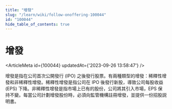 ```yaml
---
title: "增發"
slug: "/learn/wiki/follow-onoffering-100044"
id: "100044"
hide_table_of_contents: true
---
```



# 增發

<ArticleMeta id={100044} updatedAt={'2023-09-26 13:58:47'} />
<div className='border-solid border-b border-t-0 my-4 border-[var(--ifm-color-gray-300)]' />

增發是指在公司首次公開發行 (IPO) 之後發行股票。有兩種類型的增發：稀釋性增發和非稀釋性增發。稀釋性增發是指公司在 IPO 後發行新股，導致公司每股收益 (EPS) 下降。非稀釋性增發是指市場上已有的股份，公司將其引入市場，EPS 保持不變。每當公司計劃增發股份時，必須向監管機構註冊增發，並提供一份招股説明書。
